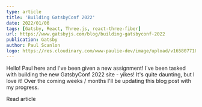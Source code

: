 ```yaml
---
type: article
title: 'Building GatsbyConf 2022'
date: 2022/01/06
tags: [Gatsby, React, Three.js, react-three-fiber]
url: https://www.gatsbyjs.com/blog/building-gatsbyconf-2022
publication: Gatsby
author: Paul Scanlon
logo: https://res.cloudinary.com/www-paulie-dev/image/upload/v1658077182/paulie.dev/Logos/gatsby-logo_dgbkjm.png
---
```


Hello! Paul here and I've been given a new assignment! I've been tasked with building the new GatsbyConf 2022 site -
yikes! It's quite daunting, but I love it! Over the coming weeks / months I'll be updating this blog post with my
progress.

<MarkdownCtaLink href="https://www.gatsbyjs.com/blog/building-gatsbyconf-2022">Read article</MarkdownCtaLink>
